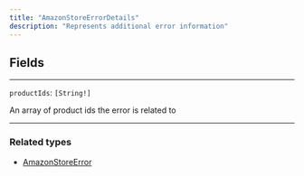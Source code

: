 ```yaml
---
title: "AmazonStoreErrorDetails"
description: "Represents additional error information"
---
```


## Fields

---

`productIds`: `[String!]`

An array of product ids the error is related to

---

### Related types

* [AmazonStoreError](/reference/amazonstoreerror)